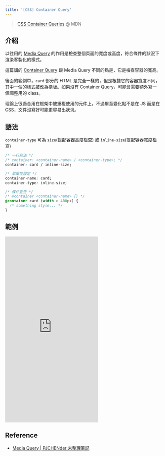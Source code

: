 ```yaml
---
title: '[CSS] Container Query'
---
```


> [CSS Container Queries](https://developer.mozilla.org/en-US/docs/Web/CSS/CSS_Container_Queries) @ MDN

## 介紹

以往用的 [Media Query](https://developer.mozilla.org/en-US/docs/Web/CSS/Media_Queries/Using_media_queries) 的作用是檢查整個頁面的寬度或高度，符合條件的狀況下渲染客製化的樣式。

這篇講的 [Container Query](https://developer.mozilla.org/en-US/docs/Web/CSS/CSS_Container_Queries) 跟 Media Query 不同的點是，它是檢查容器的寬高。

後面的範例中，`card` 部分的 HTML 是完全一樣的，但是根據它的容器寬度不同，其中一個的樣式被改為橫版。如果沒有 Container Query，可能會需要額外寫一個調整用的 class。

理論上很適合用在框架中被重複使用的元件上，不過畢竟變化點不是在 JS 而是在 CSS，文件沒寫好可能更容易出狀況。

## 語法

`container-type` 可為 `size`(搭配容器高度檢查) 或 `inline-size`(搭配容器寬度檢查)

```css
/* 一行寫法 */
/* container: <container-name> / <container-type>; */
container: card / inline-size;

/* 單屬性設定 */
container-name: card;
container-type: inline-size;

/* 條件宣告 */
/* @container <container-name> {} */
@container card (width > 400px) {
  /* something style... */
}
```

## 範例

<iframe height="600" style={{width: '100%'}} scrolling="no" title="container query demo" src="https://codepen.io/ianchang-ezit/embed/preview/RweVZZw?default-tab=html%2Cresult" frameborder="no" loading="lazy" allowtransparency="true" allowfullscreen="true">
  See the Pen <a href="https://codepen.io/ianchang-ezit/pen/RweVZZw">
  container query demo</a> by ianchang (<a href="https://codepen.io/ianchang-ezit">@ianchang-ezit</a>)
  on <a href="https://codepen.io">CodePen</a>.
</iframe>

## Reference

- [Media Query | PJCHENder 未整理筆記](https://pjchender.dev/css/css-media-query/)
